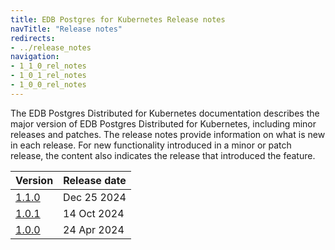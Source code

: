 ```yaml
---
title: EDB Postgres for Kubernetes Release notes
navTitle: "Release notes"
redirects:
- ../release_notes
navigation:
- 1_1_0_rel_notes
- 1_0_1_rel_notes
- 1_0_0_rel_notes
---
```


The EDB Postgres Distributed for Kubernetes documentation describes the major version of EDB Postgres Distributed for Kubernetes, including minor releases and patches. The release notes provide information on what is new in each release. For new functionality introduced in a minor or patch release, the content also indicates the release that introduced the feature.

|          Version           | Release date |
| -------------------------- | ------------ |
| [1.1.0](1_1_0_rel_notes)   | Dec 25 2024  |
| [1.0.1](1_0_1_rel_notes)   | 14 Oct 2024  |
| [1.0.0](1_0_0_rel_notes)   | 24 Apr 2024  |



